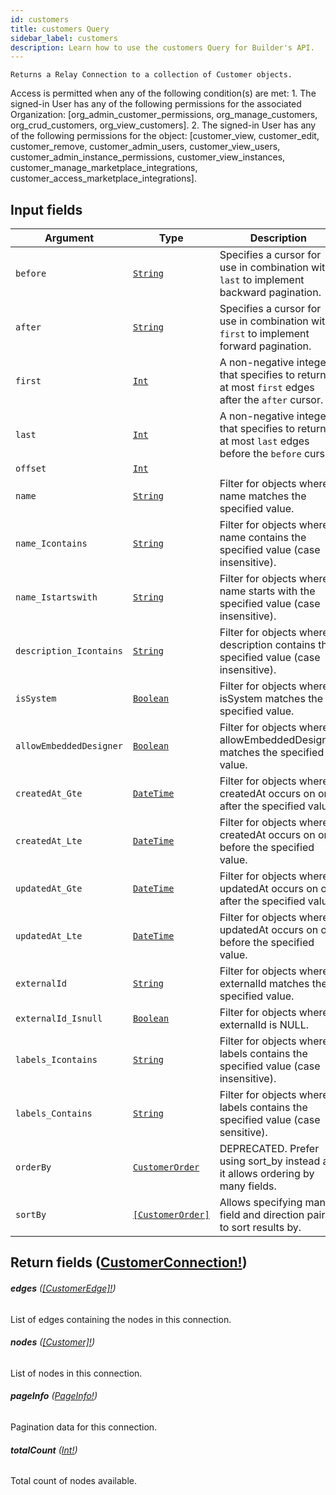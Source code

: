 ```yaml
---
id: customers
title: customers Query
sidebar_label: customers
description: Learn how to use the customers Query for Builder's API.
---
```


    Returns a Relay Connection to a collection of Customer objects.

Access is permitted when any of the following condition(s) are met: 1. The signed-in User has any of the following permissions for the associated Organization: [org_admin_customer_permissions, org_manage_customers, org_crud_customers, org_view_customers]. 2. The signed-in User has any of the following permissions for the object: [customer_view, customer_edit, customer_remove, customer_admin_users, customer_view_users, customer_admin_instance_permissions, customer_view_instances, customer_manage_marketplace_integrations, customer_access_marketplace_integrations].

## Input fields

| Argument                | Type                                                           | Description                                                                                      |
| ----------------------- | -------------------------------------------------------------- | ------------------------------------------------------------------------------------------------ |
| `before`                | [`String`](/docs/composer/builder/api/schema/scalar/String.mdx)                       | Specifies a cursor for use in combination with `last` to implement backward pagination.          |
| `after`                 | [`String`](/docs/composer/builder/api/schema/scalar/String.mdx)                       | Specifies a cursor for use in combination with `first` to implement forward pagination.          |
| `first`                 | [`Int`](/docs/composer/builder/api/schema/scalar/Int.mdx)                             | A non-negative integer that specifies to return at most `first` edges after the `after` cursor.  |
| `last`                  | [`Int`](/docs/composer/builder/api/schema/scalar/Int.mdx)                             | A non-negative integer that specifies to return at most `last` edges before the `before` cursor. |
| `offset`                | [`Int`](/docs/composer/builder/api/schema/scalar/Int.mdx)                             |                                                                                                  |
| `name`                  | [`String`](/docs/composer/builder/api/schema/scalar/String.mdx)                       | Filter for objects where name matches the specified value.                                       |
| `name_Icontains`        | [`String`](/docs/composer/builder/api/schema/scalar/String.mdx)                       | Filter for objects where name contains the specified value (case insensitive).                   |
| `name_Istartswith`      | [`String`](/docs/composer/builder/api/schema/scalar/String.mdx)                       | Filter for objects where name starts with the specified value (case insensitive).                |
| `description_Icontains` | [`String`](/docs/composer/builder/api/schema/scalar/String.mdx)                       | Filter for objects where description contains the specified value (case insensitive).            |
| `isSystem`              | [`Boolean`](/docs/composer/builder/api/schema/scalar/Boolean.mdx)                     | Filter for objects where isSystem matches the specified value.                                   |
| `allowEmbeddedDesigner` | [`Boolean`](/docs/composer/builder/api/schema/scalar/Boolean.mdx)                     | Filter for objects where allowEmbeddedDesigner matches the specified value.                      |
| `createdAt_Gte`         | [`DateTime`](/docs/composer/builder/api/schema/scalar/DateTime.mdx)                   | Filter for objects where createdAt occurs on or after the specified value.                       |
| `createdAt_Lte`         | [`DateTime`](/docs/composer/builder/api/schema/scalar/DateTime.mdx)                   | Filter for objects where createdAt occurs on or before the specified value.                      |
| `updatedAt_Gte`         | [`DateTime`](/docs/composer/builder/api/schema/scalar/DateTime.mdx)                   | Filter for objects where updatedAt occurs on or after the specified value.                       |
| `updatedAt_Lte`         | [`DateTime`](/docs/composer/builder/api/schema/scalar/DateTime.mdx)                   | Filter for objects where updatedAt occurs on or before the specified value.                      |
| `externalId`            | [`String`](/docs/composer/builder/api/schema/scalar/String.mdx)                       | Filter for objects where externalId matches the specified value.                                 |
| `externalId_Isnull`     | [`Boolean`](/docs/composer/builder/api/schema/scalar/Boolean.mdx)                     | Filter for objects where externalId is NULL.                                                     |
| `labels_Icontains`      | [`String`](/docs/composer/builder/api/schema/scalar/String.mdx)                       | Filter for objects where labels contains the specified value (case insensitive).                 |
| `labels_Contains`       | [`String`](/docs/composer/builder/api/schema/scalar/String.mdx)                       | Filter for objects where labels contains the specified value (case sensitive).                   |
| `orderBy`               | [`CustomerOrder`](/docs/composer/builder/api/schema/input_object/CustomerOrder.mdx)   | DEPRECATED. Prefer using sort_by instead as it allows ordering by many fields.                   |
| `sortBy`                | [`[CustomerOrder]`](/docs/composer/builder/api/schema/input_object/CustomerOrder.mdx) | Allows specifying many field and direction pairs to sort results by.                             |

## Return fields ([CustomerConnection!](/docs/composer/builder/api/schema/object/CustomerConnection.mdx))

###### <b>edges</b> ([[CustomerEdge]!](/docs/composer/builder/api/schema/object/CustomerEdge.mdx))

List of edges containing the nodes in this connection.

###### <b>nodes</b> ([[Customer]!](/docs/composer/builder/api/schema/object/Customer.mdx))

List of nodes in this connection.

###### <b>pageInfo</b> ([PageInfo!](/docs/composer/builder/api/schema/object/PageInfo.mdx))

Pagination data for this connection.

###### <b>totalCount</b> ([Int!](/docs/composer/builder/api/schema/scalar/Int.mdx))

Total count of nodes available.
